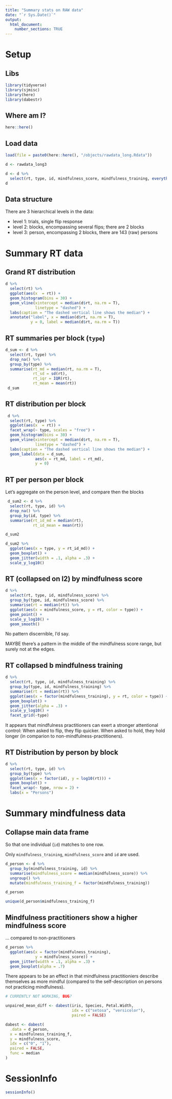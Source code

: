 ```yaml
---
title: "Summary stats on RAW data"
date: "`r Sys.Date()`"
output: 
  html_document:
    number_sections: TRUE
---
```




# Setup


## Libs

```r
library(tidyverse)
library(sjmisc)
library(here)
library(dabestr)
```


## Where am I?

```r
here::here()
```


## Load data

```r
load(file = paste0(here::here(), "/objects/rawdata_long.Rdata"))

d <- rawdata_long3

d <- d %>% 
  select(rt, type, id, mindfulness_score, mindfulness_training, everything())
d
```


## Data structure


There are 3 hierarchical levels in the data:

- level 1: trials, single flip response
- level 2: blocks, encompassing several flips; there are 2 blocks
- level 3: person, encompassing 2 blocks, there are 143 (raw) persons








# Summary RT data


## Grand RT distribution

```r
d %>% 
  select(rt) %>% 
  ggplot(aes(x  = rt)) +
  geom_histogram(bins = 30) +
  geom_vline(xintercept = median(d$rt, na.rm = T), 
             linetype = "dashed") +
  labs(caption = "The dashed vertical line shows the median") +
  annotate("label", x = median(d$rt, na.rm = T),
           y = 0, label = median(d$rt, na.rm = T))
```

## RT summaries per block (`type`)


```r

d_sum <- d %>%
  select(rt, type) %>% 
  drop_na() %>% 
  group_by(type) %>% 
  summarise(rt_md = median(rt, na.rm = T),
            rt_sd = sd(rt),
            rt_iqr = IQR(rt),
            rt_mean = mean(rt))
 d_sum 
```


##  RT distribution per block


```r

 d %>% 
  select(rt, type) %>% 
  ggplot(aes(x  = rt)) +
  facet_wrap(~ type, scales = "free") +
  geom_histogram(bins = 30) +
  geom_vline(xintercept = median(d$rt, na.rm = T), 
             linetype = "dashed") +
  labs(caption = "The dashed vertical line shows the median") +
  geom_label(data = d_sum,
             aes(x = rt_md, label = rt_md),
             y = 0)
```


## RT per person per block

Let's aggregate on the person level, and compare then the blocks


```r
 d_sum2 <- d %>% 
  select(rt, type, id) %>%
  drop_na() %>% 
  group_by(id, type) %>% 
  summarise(rt_id_md = median(rt),
            rt_id_mean = mean(rt))

d_sum2
```


```r
d_sum2 %>% 
  ggplot(aes(x = type, y = rt_id_md)) +
  geom_boxplot() +
  geom_jitter(width = .1, alpha = .3) +
  scale_y_log10()
```


## RT (collapsed on l2) by mindfulness score


```r
d %>% 
  select(rt, type, id, mindfulness_score) %>% 
  group_by(type, id, mindfulness_score) %>% 
  summarise(rt = median(rt)) %>% 
  ggplot(aes(x = mindfulness_score, y = rt, color = type)) +
  geom_point() +
  scale_y_log10() +
  geom_smooth()
```

No pattern discernible, I'd say.

MAYBE there's a pattern in the middle of the mindfulness score range, but surely not at the edges.


## RT collapsed b mindfulness training


```r
d %>% 
  select(rt, type, id, mindfulness_training) %>% 
  group_by(type, id, mindfulness_training) %>% 
  summarise(rt = median(rt)) %>% 
  ggplot(aes(x = factor(mindfulness_training), y = rt, color = type)) +
  geom_boxplot() +
  geom_jitter(alpha = .3) +
  scale_y_log10() +
  facet_grid(~type)
```



It appears that mindfulness practitioners can exert a stronger attentional control: When asked to flip, they flip quicker. When asked to hold, they hold longer (in comparion to non-mindfulness-practitioners).



## RT Distribution by person by block


```r
d %>% 
  select(rt, type, id) %>% 
  group_by(type) %>% 
  ggplot(aes(x = factor(id), y = log10(rt))) +
  geom_boxplot() +
  facet_wrap(~ type, nrow = 2) +
  labs(x = "Persons")
```



# Summary mindfulness data


## Collapse main data frame 

So that one individual (`id`) matches to one row.

Only `mindfulness_training`, `mindfulness_score` and `id` are used.

```r
d_person <- d %>% 
  group_by(mindfulness_training, id) %>% 
  summarise(mindfulness_score = median(mindfulness_score)) %>% 
  ungroup() %>% 
  mutate(mindfulness_training_f = factor(mindfulness_training))

d_person

unique(d_person$mindfulness_training_f)
```


## Mindfulness practitioners show a higher mindfulness score

... compared to non-practitioners





```r
d_person %>% 
  ggplot(aes(x = factor(mindfulness_training), 
             y = mindfulness_score)) +
  geom_jitter(width = .1, alpha = .3) +
  geom_boxplot(alpha = .7) 
```


There appears to be an effect in that mindfulness practitioniers describe themselves as more mindful (compared to the self-description on persons not practicing mindfulness).




```r

# CURRENTLY NOT WORKING, BUG?

unpaired_mean_diff <- dabest(iris, Species, Petal.Width,
                             idx = c("setosa", "versicolor"),
                             paired = FALSE)

dabest <- dabest(
  .data = d_person, 
  x = mindfulness_training_f, 
  y = mindfulness_score,
  idx = c("0", "1"),
  paired = FALSE,
  func = median
)
```












# SessionInfo



```r
sessionInfo()
```